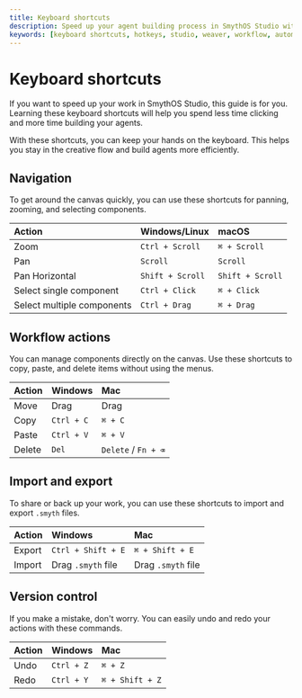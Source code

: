 ```yaml
---
title: Keyboard shortcuts
description: Speed up your agent building process in SmythOS Studio with this complete guide to keyboard shortcuts for navigation, workflow actions, and version control.
keywords: [keyboard shortcuts, hotkeys, studio, weaver, workflow, automation]
---
```


# Keyboard shortcuts

If you want to speed up your work in SmythOS Studio, this guide is for you. Learning these keyboard shortcuts will help you spend less time clicking and more time building your agents.

<InfoCallout title="Build faster">
With these shortcuts, you can keep your hands on the keyboard. This helps you stay in the creative flow and build agents more efficiently.
</InfoCallout>

<Divider />

## Navigation

To get around the canvas quickly, you can use these shortcuts for panning, zooming, and selecting components.

| Action | Windows/Linux | macOS |
| :--- | :--- | :--- |
| Zoom | `Ctrl + Scroll` | `⌘ + Scroll` |
| Pan | `Scroll` | `Scroll` |
| Pan Horizontal | `Shift + Scroll`| `Shift + Scroll` |
| Select single component | `Ctrl + Click` | `⌘ + Click` |
| Select multiple components | `Ctrl + Drag` | `⌘ + Drag` |

<Arcade src="https://demo.arcade.software/OeotwcVJYsimXXOajFUC?embed&embed_mobile=tab&embed_desktop=inline&show_copy_link=true" title="Navigation Controls | SmythOS" />

<Divider />

## Workflow actions

You can manage components directly on the canvas. Use these shortcuts to copy, paste, and delete items without using the menus.

| Action | Windows | Mac |
| :--- | :--- | :--- |
| Move | Drag | Drag |
| Copy | `Ctrl + C` | `⌘ + C` |
| Paste | `Ctrl + V` | `⌘ + V` |
| Delete | `Del` | `Delete` / `Fn + ⌫` |

<Arcade src="https://demo.arcade.software/Dgz9LU76cKr5I6XkVMgM?embed&embed_mobile=tab&embed_desktop=inline&show_copy_link=true" title="Bulk Actions | SmythOS" />

<Divider />

## Import and export

To share or back up your work, you can use these shortcuts to import and export `.smyth` files.

| Action | Windows | Mac |
| :--- | :--- | :--- |
| Export | `Ctrl + Shift + E` | `⌘ + Shift + E` |
| Import | Drag `.smyth` file | Drag `.smyth` file |

<Arcade src="https://demo.arcade.software/vLQOScbwMOyXhED2A2Rs?embed&embed_mobile=tab&embed_desktop=inline&show_copy_link=true" title="Import & Export Agents" />

<Divider />

## Version control

If you make a mistake, don't worry. You can easily undo and redo your actions with these commands.

| Action | Windows | Mac |
| :--- | :--- | :--- |
| Undo | `Ctrl + Z` | `⌘ + Z` |
| Redo | `Ctrl + Y` | `⌘ + Shift + Z` |

<Arcade src="https://demo.arcade.software/xzb5NBUzAHp9mr3t9fk5?embed&embed_mobile=tab&embed_desktop=inline&show_copy_link=true" title="Undo/Redo Functionality | SmythOS" />